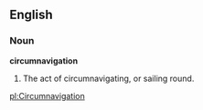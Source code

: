 ==English==

===Noun===

'''circumnavigation'''

#The act of circumnavigating, or sailing round.

[[pl:Circumnavigation]]